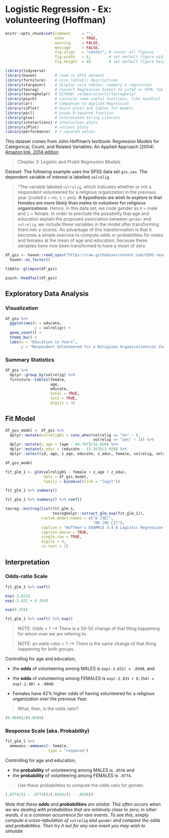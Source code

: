 # Logistic Regression - Ex: volunteering (Hoffman)

```{r, include=FALSE}
knitr::opts_chunk$set(comment     = "",
                      echo        = TRUE, 
                      warning     = FALSE, 
                      message     = FALSE,
                      fig.align   = "center", # center all figures
                      fig.width   = 6,        # set default figure width to 4 inches
                      fig.height  = 4)        # set default figure height to 3 inches
```

```{r, message=FALSE, error=FALSE}
library(tidyverse)
library(haven)        # read in SPSS dataset
library(furniture)    # nice table1() descriptives
library(stargazer)    # display nice tables: summary & regression
library(texreg)       # Convert Regression Output to LaTeX or HTML Tables
library(texreghelpr)  # GITHUB: sarbearschartz/texreghelpr
library(psych)        # contains some useful functions, like headTail
library(car)          # Companion to Applied Regression
library(sjPlot)       # Quick plots and tables for models
library(pscl)         # psudo R-squared function
library(glue)         # Interpreted String Literals 
library(interactions) # interaction plots
library(sjPlot)       # various plots
library(performance)  # r-squared values
```


This dataset comes from John Hoffman's textbook: Regression Models for Categorical, Count, and Related Variables: An Applied Approach (2004) [Amazon link, 2014 edition](https://www.amazon.com/Regression-Models-Categorical-Related-Variables/dp/0520289293/ref=sr_1_2?dchild=1&qid=1603172859&refinements=p_27%3ADr.+John+P.+Hoffmann&s=books&sr=1-2&text=Dr.+John+P.+Hoffmann)

> Chapter 3: Logistic and Probit Regression Models 

Dataset:  The following example uses the SPSS data set `gss.sav`. The dependent variable of interest is labelled `volrelig`. 


> "The variable labeled `volrelig`, which indicates whether or not a respondent volunteered for a religious organization in the previous year (coded `0` = no, `1` = yes). **A hypothesis we wish to explore is that females are more likely than males to volunteer for religious organizations.** Hence, in this data set, we code gender as `0` = male and `1` = female. In order to preclude the possibility that age and education explain the proposed association between `gender` and `volrelig`, we include these variables in the model after transforming them into z-scores. An advantage of this transformation is that it becomes a simple exercise to compute odds or probabilities for males and females at the mean of age and education, because these variables have now been transformed to have a mean of zero.


```{r}
df_gss <- haven::read_spss("https://raw.githubusercontent.com/CEHS-research/data/master/Hoffmann_datasets/gss.sav") %>% 
  haven::as_factor()

tibble::glimpse(df_gss)
```

```{r}
psych::headTail(df_gss)
```



## Exploratory Data Analysis

### Visualization

```{r}
df_gss %>% 
  ggplot(aes(x = educate,
             y = volrelig)) +
  geom_count() +
  theme_bw() +
  labs(x = "Education in Years",
       y = "Respondent Volunteered for a Religious Organization\nin the Previous Year")
```

### Summary Statistics

```{r}
df_gss %>% 
  dplyr::group_by(volrelig) %>% 
  furniture::table1(female,
                    age,
                    educate,
                    total = TRUE,
                    test = TRUE,
                    digits = 3)
```



## Fit Model

```{r}
df_gss_model <- df_gss %>% 
  dplyr::mutate(volrelig01 = case_when(volrelig == "no" ~ 0,
                                       volrelig == "yes" ~ 1)) %>% 
  dplyr::mutate(z_age = (age - 44.767)/16.850) %>% 
  dplyr::mutate(z_educ = (educate - 13.363)/2.928) %>% 
  dplyr::select(id, age, z_age, educate, z_educ, female, volrelig, volrelig01)

df_gss_model
```



```{r}
fit_glm_1 <- glm(volrelig01 ~ female + z_age + z_educ,
                 data = df_gss_model,
                 family = binomial(link = "logit"))

fit_glm_1 %>% summary() 
```

```{r}
fit_glm_1 %>% summary() %>% coef()
```




```{r, results='asis'}
texreg::knitreg(list(fit_glm_1,
                     texreghelpr::extract_glm_exp(fit_glm_1)),
                custom.model.names = c("b (SE)",
                                       "OR [95 CI]"),
                caption = "Hoffman's EXAMPLE 3.4 A Logistic Regression Model of Volunteer Work, bottom of page 53",
                caption.above = TRUE,
                single.row = TRUE,
                digits = 4,
                ci.test = 1)
```




## Interpretation

### Odds-ratio Scale

```{r}
fit_glm_1 %>% coef()
```

```{r}
exp(-2.831)
exp(-2.831 + 0.354)
```

```{r}
exp(0.354)
```

```{r}
fit_glm_1 %>% coef() %>% exp()
```



> NOTE: Odds = 1 --> There is a 50-50 change of that thing happening for whom ever we are refering to.

> NOTE: an odds-ratio = 1 --> There is the same change of that thing happening for both groups.

Controlling for age and education, 

* the **odds** of volunteering among MALES is `exp(-2.831) = .0589`, and 
* the **odds** of volunteering among FEMALES is `exp(-2.831 + 0.354) = exp(-2.48) = .0840`. 

* Females have 42% higher odds of having volunteered for a religious organization over the previous Year.


> What, then, is the odds ratio?

```{r}
(0.0840)/(0.0589)
```


### Response Scale (aka. Probability)
 

```{r}
fit_glm_1 %>% 
  emmeans::emmeans(~ female,
                   type = "response")
```


Controlling for age and education,

* the **probability** of volunteering among MALES is `.0556` and 
* the **probability** of volunteering among FEMALES is `.0774`. 

> Use these probabilities to compute the odds ratio for gender.

```{r}
(.0774/(1 - .0774))/(.0556/(1 - .0556))
```

*Note that these **odds** and **probabilities** are similar. This often occurs when we are dealing with probabilities that are relatively close to zero; in other words, it is a common occurrence for rare events. To see this, simply compute a cross-tabulation of `volrelig` and `gender` and compare the odds and probabilities. Then try it out for any rare event you may wish to simulate*
